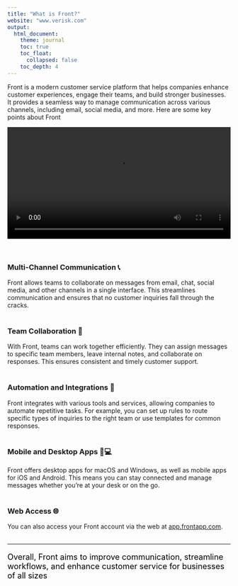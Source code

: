 ```yaml
---
title: "What is Front?"
website: "www.verisk.com"
output: 
  html_document:
    theme: journal
    toc: true
    toc_float:
      collapsed: false
    toc_depth: 4
---
```


Front is a modern customer service platform that helps companies enhance customer experiences, engage their teams, and build stronger businesses. It provides a seamless way to manage communication across various channels, including email, social media, and more. Here are some key points about Front

<video width='100%' controls>
<source src="https://front.com/staticwebassets/pages/homepage/product-video.mp4" type="video/mp4" >
</video>

<br>

### Multi-Channel Communication 📞

Front allows teams to collaborate on messages from email, chat, social media, and other channels in a single interface. This streamlines communication and ensures that no customer inquiries fall through the cracks.<br><br>

### Team Collaboration 🤝

With Front, teams can work together efficiently. They can assign messages to specific team members, leave internal notes, and collaborate on responses. This ensures consistent and timely customer support.<br><br>

### Automation and Integrations 🔗

Front integrates with various tools and services, allowing companies to automate repetitive tasks. For example, you can set up rules to route specific types of inquiries to the right team or use templates for common responses.<br><br>

### Mobile and Desktop Apps 📱💻

Front offers desktop apps for macOS and Windows, as well as mobile apps for iOS and Android. This means you can stay connected and manage messages whether you’re at your desk or on the go.<br><br>

### Web Access 🌐

You can also access your Front account via the web at [app.frontapp.com](app.frontapp.com).<br><br>

---

<p style="font-size: 18px; font-type: bold; color:black">Overall, Front aims to improve communication, streamline workflows, and enhance customer service for businesses of all sizes</p>